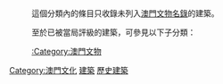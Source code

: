 {{Catmore}}
:這個分類內的條目只收錄未列入[[澳門文物名錄|澳門文物名錄]]的建築。

:至於已被當局評級的建築，可參見以下子分類：
:;[[:Category:澳門文物|:Category:澳門文物]]

[[Category:澳門文化|Category:澳門文化]]
[[Category:澳門歷史|建築]]
[[Category:澳門建築物|歷史建築]]